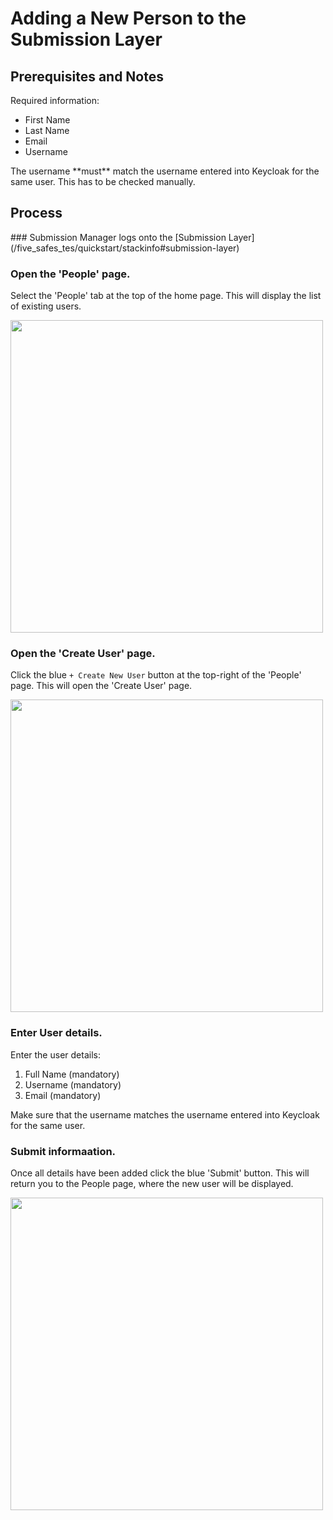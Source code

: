 
# Adding a New Person to the Submission Layer

## Prerequisites and Notes

Required information:
- First Name
- Last Name
- Email
- Username

<Callout>
The username **must** match the username entered into Keycloak for the same user.
This has to be checked manually.
</Callout>


## Process

<Steps>
### Submission Manager logs onto the [Submission Layer](/five_safes_tes/quickstart/stackinfo#submission-layer)

### Open the 'People' page.
Select the 'People' tab at the top of the home page.
This will display the list of existing users.

<img src="/images/TREFX_PeoplePage.png" width="500"></img>

### Open the 'Create User' page.
Click the blue `+ Create New User` button at the top-right of the 'People' page.
This will open the 'Create User' page.

<img src="/images/TREFX_CreateUserPage.png" width="500"></img>

### Enter User details.
Enter the user details:
1. Full Name (mandatory)
2. Username (mandatory)
3. Email (mandatory)

<Callout>
Make sure that the username matches the username entered into Keycloak for the same user.
</Callout>

### Submit informaation.
Once all details have been added click the blue 'Submit' button.
This will return you to the People page, where the new user will be displayed.

<img src="/images/TREFX_PersonPage_WithNewPerson.png" width="500"></img>


</Steps>